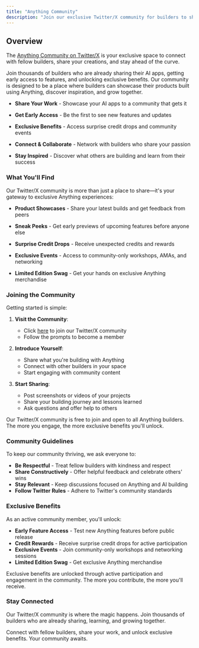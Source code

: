 ```yaml
---
title: "Anything Community"
description: "Join our exclusive Twitter/X community for builders to share products, get sneak peeks, and access exclusive benefits"
---
```


## Overview

The [Anything Community on Twitter/X](https://x.com/i/communities/1895329937349071230) is your exclusive space to connect with fellow builders, share your creations, and stay ahead of the curve.

Join thousands of builders who are already sharing their AI apps, getting early access to features, and unlocking exclusive benefits. Our community is designed to be a place where builders can showcase their products built using Anything, discover inspiration, and grow together.

* **Share Your Work** - Showcase your AI apps to a community that gets it

* **Get Early Access** - Be the first to see new features and updates

* **Exclusive Benefits** - Access surprise credit drops and community events

* **Connect & Collaborate** - Network with builders who share your passion

* **Stay Inspired** - Discover what others are building and learn from their success

### What You'll Find

Our Twitter/X community is more than just a place to share—it's your gateway to exclusive Anything experiences:

* **Product Showcases** - Share your latest builds and get feedback from peers

* **Sneak Peeks** - Get early previews of upcoming features before anyone else

* **Surprise Credit Drops** - Receive unexpected credits and rewards

* **Exclusive Events** - Access to community-only workshops, AMAs, and networking

* **Limited Edition Swag** - Get your hands on exclusive Anything merchandise



### Joining the Community

Getting started is simple:

1. **Visit the Community**:
   * Click [here](https://x.com/i/communities/1895329937349071230) to join our Twitter/X community
   * Follow the prompts to become a member

2. **Introduce Yourself**:
   * Share what you're building with Anything
   * Connect with other builders in your space
   * Start engaging with community content

3. **Start Sharing**:
   * Post screenshots or videos of your projects
   * Share your building journey and lessons learned
   * Ask questions and offer help to others

<Note>
Our Twitter/X community is free to join and open to all Anything builders. The more you engage, the more exclusive benefits you'll unlock.
</Note>

### Community Guidelines

To keep our community thriving, we ask everyone to:

* **Be Respectful** - Treat fellow builders with kindness and respect
* **Share Constructively** - Offer helpful feedback and celebrate others' wins
* **Stay Relevant** - Keep discussions focused on Anything and AI building
* **Follow Twitter Rules** - Adhere to Twitter's community standards

### Exclusive Benefits

As an active community member, you'll unlock:

* **Early Feature Access** - Test new Anything features before public release
* **Credit Rewards** - Receive surprise credit drops for active participation
* **Exclusive Events** - Join community-only workshops and networking sessions
* **Limited Edition Swag** - Get exclusive Anything merchandise


<Note>
Exclusive benefits are unlocked through active participation and engagement in the community. The more you contribute, the more you'll receive.
</Note>

### Stay Connected

Our Twitter/X community is where the magic happens. Join thousands of builders who are already sharing, learning, and growing together.

<CardGroup>
  <Card title="Join the Community" href="https://x.com/i/communities/1895329937349071230" img="/images/community.png">
    Connect with fellow builders, share your work, and unlock exclusive benefits. Your community awaits.
  </Card>
</CardGroup>
